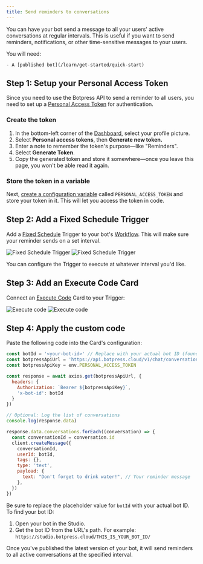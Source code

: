 ```yaml
---
title: Send reminders to conversations
---
```


You can have your bot send a message to all your users' active conversations at regular intervals. This is useful if you want to send reminders, notifications, or other time-sensitive messages to your users.

<Info>
    You will need:

    - A [published bot](/learn/get-started/quick-start)
</Info>

## Step 1: Setup your Personal Access Token

Since you need to use the Botpress API to send a reminder to all users, you need to set up a [Personal Access Token](/learn/get-started/dashboard/workspace/user-profile#personal-access-tokens) for authentication.

### Create the token

1. In the bottom-left corner of the [Dashboard](/learn/get-started/dashboard/), select your profile picture.
2. Select **Personal access tokens**, then **Generate new token.**
3. Enter a note to remember the token's purpose—like "Reminders".
4. Select **Generate Token**.
5. Copy the generated token and store it somewhere—once you leave this page, you won't be able read it again.

### Store the token in a variable

Next, [create a configuration variable](/learn/reference/variables/scopes/configuration#create-a-configuration-variable) called `PERSONAL_ACCESS_TOKEN` and store your token in it. This will let you access the token in code.

## Step 2: Add a Fixed Schedule Trigger

Add a [Fixed Schedule](/learn/reference/cards/fixed-schedule) Trigger to your bot's [Workflow](/learn/reference/workflows). This will make sure your reminder sends on a set interval.

<Frame>
  <img
    alt="Fixed Schedule Trigger"
    className="block dark:hidden"
    src="./assets/fixed-schedule.png"
  />
  <img
    alt="Fixed Schedule Trigger"
    className="hidden dark:block"
    src="./assets/fixed-schedule-dark.png"
  />
</Frame>

You can configure the Trigger to execute at whatever interval you'd like.

## Step 3: Add an Execute Code Card

Connect an [Execute Code](/learn/reference/cards/execute-code) Card to your Trigger:

<Frame>
  <img
    alt="Execute code"
    className="block dark:hidden"
    src="./assets/execute-code.png"
  />
  <img
    alt="Execute code"
    className="hidden dark:block"
    src="./assets/execute-code-dark.png"
  />
</Frame>

## Step 4: Apply the custom code

Paste the following code into the Card's configuration:

``` javascript
const botId = '<your-bot-id>' // Replace with your actual bot ID (found in the Studio URL)
const botpressApiUrl = 'https://api.botpress.cloud/v1/chat/conversations'
const botpressApiKey = env.PERSONAL_ACCESS_TOKEN

const response = await axios.get(botpressApiUrl, {
  headers: {
    Authorization: `Bearer ${botpressApiKey}`,
    'x-bot-id': botId
  }
})

// Optional: Log the list of conversations
console.log(response.data)

response.data.conversations.forEach((conversation) => {
  const conversationId = conversation.id
  client.createMessage({
    conversationId,
    userId: botId,
    tags: {},
    type: 'text',
    payload: {
      text: "Don't forget to drink water!", // Your reminder message
    },
  })
})
```

Be sure to replace the placeholder value for `botId` with your actual bot ID. To find your bot ID:

1. Open your bot in the Studio.
2. Get the bot ID from the URL's path. For example:
`https://studio.botpress.cloud/THIS_IS_YOUR_BOT_ID/`

<Check>
    Once you've published the latest version of your bot, it will send reminders to all active conversations at the specified interval. 
</Check>
